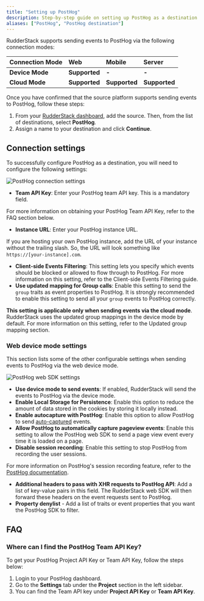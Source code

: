 ```yaml
---
title: "Setting up PostHog"
description: Step-by-step guide on setting up PostHog as a destination in RudderStack.
aliases: ["PostHog", "PostHog destination"]
---
```


RudderStack supports sending events to PostHog via the following <Link to="/destinations/rudderstack-connection-modes/">connection modes</Link>:

| **Connection Mode** | **Web**           | **Mobile**        | **Server**        |
| :------------------ | :------------ | :------------ | :------------ |
| **Device Mode**     | **Supported** | **-**         | **-**         |
| **Cloud Mode**      | **Supported** | **Supported** | **Supported** |

Once you have confirmed that the source platform supports sending events to PostHog, follow these steps:

1. From your [RudderStack dashboard](https://app.rudderstack.com/), add the source. Then, from the list of destinations, select **PostHog**.
2. Assign a name to your destination and click **Continue**.

## Connection settings

To successfully configure PostHog as a destination, you will need to configure the following settings:

<img src="../../../assets/event-stream-destinations/posthog-connection-settings.png" alt="PostHog connection settings" />

- **Team API Key**: Enter your PostHog team API key. This is a mandatory field.

<div class="infoBlock">
For more information on obtaining your PostHog Team API Key, refer to the <Link to="#faq">FAQ</Link> section below.
</div>

- **Instance URL**: Enter your PostHog instance URL.

<div class="infoBlock">
If you are hosting your own PostHog instance, add the URL of your instance without the trailing slash. So, the URL will look something like <code class="inline-code">https://[your-instance].com</code>.
</div>

- **Client-side Events Filtering**: This setting lets you specify which events should be blocked or allowed to flow through to PostHog. For more information on this setting, refer to the <Link to="/sources/sdks/event-filtering/">Client-side Events Filtering</Link> guide.
- **Use updated mapping for Group calls**: Enable this setting to send the `group` traits as event properties to PostHog. It is strongly recommended to enable this setting to send all your `group` events to PostHog correctly.

<div class="warningBlock">
<strong>This setting is applicable only when sending events via the cloud mode</strong>. RudderStack uses the updated group mappings in the device mode by default. For more information on this setting, refer to the <Link to="/destinations/streaming-destinations/posthog/posthog-cloud-mode/#updated-group-mapping">Updated group mapping</Link> section.
</div>

### Web device mode settings

This section lists some of the other configurable settings when sending events to PostHog via the <Link to="/destinations/rudderstack-connection-modes/#device-mode/">web device mode</Link>.

<img src="../../../assets/event-stream-destinations/posthog-web-sdk-settings.png" alt="PostHog web SDK settings" />

- **Use device mode to send events**: If enabled, RudderStack will send the events to PostHog via the <Link to="/destinations/rudderstack-connection-modes/#device-mode">device mode</Link>.
- **Enable Local Storage for Persistence**: Enable this option to reduce the amount of data stored in the cookies by storing it locally instead.
- **Enable autocapture with PostHog**: Enable this option to allow PostHog to send [auto-captured](https://posthog.com/docs/integrations/js-integration#usage) events.
- **Allow PostHog to automatically capture pageview events**: Enable this setting to allow the PostHog web SDK to send a page view event every time it is loaded on a page.
- **Disable session recording**: Enable this setting to stop PostHog from recording the user sessions. 

<div class="infoBlock">
For more information on PostHog's session recording feature, refer to the <a href="https://posthog.com/docs/features/session-recording">PostHog documentation</a>.
</div>

- **Additional headers to pass with XHR requests to PostHog API**: Add a list of key-value pairs in this field. The RudderStack web SDK will then forward these headers on the event requests sent to PostHog.
- **Property denylist** - Add a list of traits or event properties that you want the PostHog SDK to filter.

## FAQ

### Where can I find the PostHog Team API Key?

To get your PostHog Project API Key or Team API Key, follow the steps below:

1. Login to your PostHog dashboard.
2. Go to the **Settings** tab under the **Project** section in the left sidebar.
3. You can find the Team API key under **Project API Key** or **Team API Key**.